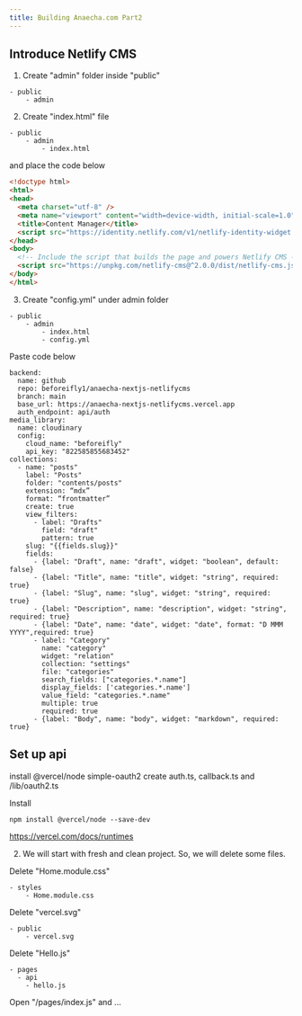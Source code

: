 ```yaml
---
title: Building Anaecha.com Part2
---
```


## Introduce Netlify CMS
1. Create "admin" folder inside "public"
```
- public
    - admin
```

2. Create "index.html" file 
```
- public
    - admin
        - index.html
```
and place the code below
```html
<!doctype html>
<html>
<head>
  <meta charset="utf-8" />
  <meta name="viewport" content="width=device-width, initial-scale=1.0" />
  <title>Content Manager</title>
  <script src="https://identity.netlify.com/v1/netlify-identity-widget.js"></script>
</head>
<body>
  <!-- Include the script that builds the page and powers Netlify CMS -->
  <script src="https://unpkg.com/netlify-cms@^2.0.0/dist/netlify-cms.js"></script>
</body>
</html>
```

3. Create "config.yml" under admin folder
```
- public
    - admin
        - index.html
        - config.yml
```

Paste code below
```
backend:
  name: github
  repo: beforeifly1/anaecha-nextjs-netlifycms
  branch: main
  base_url: https://anaecha-nextjs-netlifycms.vercel.app
  auth_endpoint: api/auth
media_library:
  name: cloudinary
  config:
    cloud_name: "beforeifly"
    api_key: "822585855683452"
collections:
  - name: "posts"
    label: "Posts"
    folder: "contents/posts"
    extension: “mdx”
    format: “frontmatter”
    create: true
    view_filters:
      - label: "Drafts"
        field: "draft"
        pattern: true
    slug: "{{fields.slug}}"
    fields:
      - {label: "Draft", name: "draft", widget: "boolean", default: false}
      - {label: "Title", name: "title", widget: "string", required: true}
      - {label: "Slug", name: "slug", widget: "string", required: true}
      - {label: "Description", name: "description", widget: "string", required: true}
      - {label: "Date", name: "date", widget: "date", format: "D MMM YYYY",required: true}
      - label: "Category"
        name: "category"
        widget: "relation"
        collection: "settings"
        file: "categories"
        search_fields: ["categories.*.name"]
        display_fields: ['categories.*.name']
        value_field: "categories.*.name"
        multiple: true
        required: true
      - {label: "Body", name: "body", widget: "markdown", required: true}
```

## Set up api
install @vercel/node simple-oauth2
create auth.ts, callback.ts and /lib/oauth2.ts





Install 
```
npm install @vercel/node --save-dev
```
https://vercel.com/docs/runtimes



2. We will start with fresh and clean project. So, we will delete some files.

Delete "Home.module.css"
```
- styles
    - Home.module.css
```

Delete "vercel.svg"
```
- public
    - vercel.svg
```

Delete "Hello.js"
```
- pages
  - api
    - hello.js
```

Open "/pages/index.js" and ...